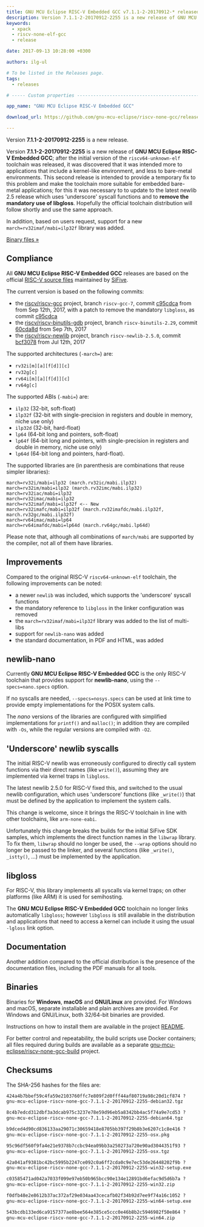 ```yaml
---
title: GNU MCU Eclipse RISC-V Embedded GCC v7.1.1-2-20170912-* released
description: Version 7.1.1-2-20170912-2255 is a new release of GNU MCU Eclipse RISC-V Embedded GCC.
keywords:
  - xpack
  - riscv-none-elf-gcc
  - release

date: 2017-09-13 10:28:00 +0300

authors: ilg-ul

# To be listed in the Releases page.
tags:
  - releases

# ----- Custom properties -----------------------------------------------------

app_name: "GNU MCU Eclipse RISC-V Embedded GCC"

download_url: https://github.com/gnu-mcu-eclipse/riscv-none-gcc/releases/tag/v7.1.1-2-20170912/

---
```


<head><title>{frontMatter.title}</title></head>
<head><meta property="og:title" content={frontMatter.title} /></head>

Version **7.1.1-2-20170912-2255** is a new release.

<!-- truncate -->

Version **7.1.1-2-20170912-2255** is a new release of **GNU MCU Eclipse RISC-V Embedded GCC**; after the initial version of the `riscv64-unknown-elf` toolchain was released, it was discovered that it was intended more to applications that include a kernel-like environment, and less to bare-metal environments. This second release is intended to provide a temporary fix to this problem and make the toolchain more suitable for embedded bare-metal applications; for this it was necessary to to update to the latest newlib 2.5 release which uses 'underscore' syscall functions and to **remove the mandatory use of libgloss**. Hopefully the official toolchain distribution will follow shortly and use the same approach.

In addition, based on users request, support for a new `march=rv32imaf/mabi=ilp32f` library was added.

<!-- truncate -->

<p><a href={frontMatter.download_url}>Binary files »</a></p>

## Compliance

All **GNU MCU Eclipse RISC-V Embedded GCC** releases are based on the official [RISC-V source files](https://github.com/riscv/riscv-gcc) maintained by [SiFive](https://www.sifive.com).

The current version is based on the following commits:

* the [riscv/riscv-gcc](https://github.com/riscv/riscv-gcc) project, branch `riscv-gcc-7`, commit [c95cdca](https://github.com/riscv/riscv-gcc/commit/c95cdcae21de8dbb8a8ceb9c58b5f9560f0628ff) from from Sep 12th, 2017, with a patch to remove the mandatory `libgloss`, as commit [c95cdca](https://github.com/gnu-mcu-eclipse/riscv-none-gcc/commit/e0203ff93b1c6d6d42809400c5d37cd1448ee697)
* the [riscv/riscv-binutils-gdb](https://github.com/riscv/riscv-binutils-gdb) project, branch `riscv-binutils-2.29`, commit [60cda8d](https://github.com/riscv/riscv-binutils-gdb/commit/60cda8de81dce7bc67977b0dd1953437ed06db36) from Sep 7th, 2017
* the [riscv/riscv-newlib](https://github.com/riscv/riscv-newlib) project, branch `riscv-newlib-2.5.0`, commit [bcf3078](https://github.com/riscv/riscv-newlib/commit/bcf3078d2203be52ac7e31c58ef2dbfe02388d58) from Jul 12th, 2017

The supported architectures (`-march=`) are:

* `rv32i[m][a][f[d]][c]`
* `rv32g[c]`
* `rv64i[m][a][f[d]][c]`
* `rv64g[c]`

The supported ABIs (`-mabi=`) are:

* `ilp32` (32-bit, soft-float)
* `ilp32f` (32-bit with single-precision in registers and double in memory, niche use only)
* `ilp32d` (32-bit, hard-float)
* `lp64` (64-bit long and pointers, soft-float)
* `lp64f` (64-bit long and pointers, with single-precision in registers and double in memory, niche use only)
* `lp64d` (64-bit long and pointers, hard-float).

The supported libraries are (in parenthesis are combinations that reuse simpler libraries):

```console
march=rv32i/mabi=ilp32 (march.rv32ic/mabi.ilp32)
march=rv32im/mabi=ilp32 (march.rv32imc/mabi.ilp32)
march=rv32iac/mabi=ilp32
march=rv32imac/mabi=ilp32
march=rv32imaf/mabi=ilp32f <-- New
march=rv32imafc/mabi=ilp32f (march.rv32imafdc/mabi.ilp32f, march.rv32gc/mabi.ilp32f)
march=rv64imac/mabi=lp64
march=rv64imafdc/mabi=lp64d (march.rv64gc/mabi.lp64d)
```

Please note that, although all combinations of `march/mabi` are supported by the compiler, not all of them have libraries.

## Improvements

Compared to the original RISC-V `riscv64-unknown-elf` toolchain, the following improvements can be noted:

* a newer `newlib` was included, which supports the 'underscore' syscall functions
* the mandatory reference to `libgloss` in the linker configuration was removed
* the `march=rv32imaf/mabi=ilp32f` library was added to the list of multi-libs
* support for `newlib-nano` was added
* the standard documentation, in PDF and HTML, was added

## newlib-nano

Currently **GNU MCU Eclipse RISC-V Embedded GCC** is the only RISC-V toolchain that provides support for **newlib-nano**, using the `--specs=nano.specs` option.

If no syscalls are needed, `--specs=nosys.specs` can be used at link time to provide empty implementations for the POSIX system calls.

The _nano_ versions of the libraries are configured with simplified implementations for `printf()` and `malloc()`; in addition they are compiled with `-Os`, while the regular versions are compiled with `-O2`.

## 'Underscore' newlib syscalls

The initial RISC-V newlib was erroneously configured to directly call system functions via their direct names (like `write()`), assuming they are implemented via kernel traps in `libgloss`.

The latest newlib 2.5.0 for RISC-V fixed this, and switched to the usual newlib configuration, which uses 'underscore' functions (like `_write()`) that must be defined by the application to implement the system calls.

This change is welcome, since it brings the RISC-V toolchain in line with other toolchains, like `arm-none-eabi`.

Unfortunately this change breaks the builds for the initial SiFive SDK samples, which implements the direct function names in the `libwrap` library. To fix them, `libwrap` should no longer be used, the `--wrap` options should no longer be passed to the linker, and several functions (like `_write()`, `_istty()`, ...) must be implemented by the application.

## libgloss

For RISC-V, this library implements all syscalls via kernel traps; on other platforms (like ARM) it is used for semihosting.

The **GNU MCU Eclipse RISC-V Embedded GCC** toolchain no longer links automatically `libgloss`; however  `libgloss` is still available in the distribution and applications that need to access a kernel can include it using the usual `-lgloss` link option.

## Documentation

Another addition compared to the official distribution is the presence of the documentation files, including the PDF manuals for all tools.

## Binaries

Binaries for **Windows**, **macOS** and **GNU/Linux** are provided. For Windows and macOS, separate installable and plain archives are provided. For Windows and GNU/Linux, both 32/64-bit binaries are provided.

Instructions on how to install them are available in the project [README](https://github.com/xpack-dev-tools/riscv-none-embed-gcc-xpack).

For better control and repeatability, the build scripts use Docker containers; all files required during builds are available as a separate [gnu-mcu-eclipse/riscv-none-gcc-build](https://github.com/gnu-mcu-eclipse/riscv-none-gcc-build) project.

## Checksums

The SHA-256 hashes for the files are:

```txt
424a4b7bbef59c4fa59e2103760ffc7e809f2d0fff44af80719a98c20d1cf874 ?
gnu-mcu-eclipse-riscv-none-gcc-7.1.1-2-20170912-2255-debian32.tgz

8c4b7edcd312dbf3a3dcab975c3237e78e59d96eb5a8342bb4ac5f74a9e7cd53 ?
gnu-mcu-eclipse-riscv-none-gcc-7.1.1-2-20170912-2255-debian64.tgz

b9dced4d90cd836133aa29071c30659418e8705bb397f29b8b3e6207c1c8e416 ?
gnu-mcu-eclipse-riscv-none-gcc-7.1.1-2-20170912-2255-osx.pkg

95c96df560f9fa4e21e9378b7ccbc94ea09bb3a250273a720e90ad3044351f93 ?
gnu-mcu-eclipse-riscv-none-gcc-7.1.1-2-20170912-2255-osx.tgz

42a041af9381bc42bc5995b2247ce092c0a6ff2cda0c9e7ec53de26448202f9b ?
gnu-mcu-eclipse-riscv-none-gcc-7.1.1-2-20170912-2255-win32-setup.exe

c03585471ad042a7033f099e97eb50b965bcc90e134e12891bd6efac9d5d6b7a ?
gnu-mcu-eclipse-riscv-none-gcc-7.1.1-2-20170912-2255-win32.zip

f0dfb48e2e8612b37ac372af29e034aa43cecafb02f34b92d7ee9f74a16c1052 ?
gnu-mcu-eclipse-riscv-none-gcc-7.1.1-2-20170912-2255-win64-setup.exe

543bcdb133ed6ca9157377ae8bee564e385ce5ccc0e46b8b2c5946982f50e864 ?
gnu-mcu-eclipse-riscv-none-gcc-7.1.1-2-20170912-2255-win64.zip
```
